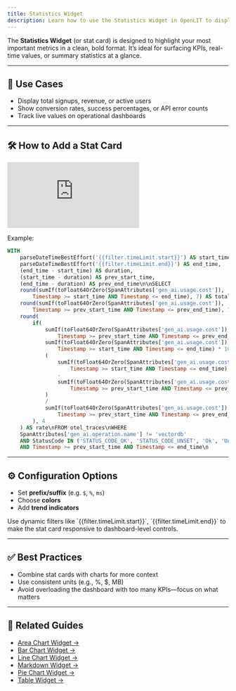 ```yaml
---
title: Statistics Widget
description: Learn how to use the Statistics Widget in OpenLIT to display key metrics, KPIs, and summary values with real-time ClickHouse data.
---
```


The **Statistics Widget** (or stat card) is designed to highlight your most important metrics in a clean, bold format. It’s ideal for surfacing KPIs, real-time values, or summary statistics at a glance.

---

## 📌 Use Cases

- Display total signups, revenue, or active users  
- Show conversion rates, success percentages, or API error counts  
- Track live values on operational dashboards  

---

## 🛠️ How to Add a Stat Card

<iframe className="w-full aspect-video" src="https://www.youtube.com/embed/_XY28a192Io?list=PLgErWFh-dyiGp9yUDnnx67wHEeNqzzMXZ" title="How to Use the Stat Widget in OpenLIT – Visualize Trends Over Time" frameborder="0" allow="accelerometer; autoplay; clipboard-write; encrypted-media; gyroscope; picture-in-picture; web-share" referrerpolicy="strict-origin-when-cross-origin" allowfullscreen></iframe>

Example:

```sql
WITH
	parseDateTimeBestEffort('{{filter.timeLimit.start}}') AS start_time,
	parseDateTimeBestEffort('{{filter.timeLimit.end}}') AS end_time,
	(end_time - start_time) AS duration,
	(start_time - duration) AS prev_start_time,
	(end_time - duration) AS prev_end_time\n\nSELECT
	round(sumIf(toFloat64OrZero(SpanAttributes['gen_ai.usage.cost']),
	    Timestamp >= start_time AND Timestamp <= end_time), 7) AS total_usage_cost,\n
	round(sumIf(toFloat64OrZero(SpanAttributes['gen_ai.usage.cost']),
	    Timestamp >= prev_start_time AND Timestamp <= prev_end_time), 7) AS total_usage_cost_previous,\n
	round(
	    if(
	        sumIf(toFloat64OrZero(SpanAttributes['gen_ai.usage.cost']),
	            Timestamp >= prev_start_time AND Timestamp <= prev_end_time) = 0,
	        sumIf(toFloat64OrZero(SpanAttributes['gen_ai.usage.cost']),
	            Timestamp >= start_time AND Timestamp <= end_time) * 100.0,
	        (
	            sumIf(toFloat64OrZero(SpanAttributes['gen_ai.usage.cost']),
	                Timestamp >= start_time AND Timestamp <= end_time)
	            -
	            sumIf(toFloat64OrZero(SpanAttributes['gen_ai.usage.cost']),
	                Timestamp >= prev_start_time AND Timestamp <= prev_end_time)
	        )
	        /
	        sumIf(toFloat64OrZero(SpanAttributes['gen_ai.usage.cost']),
	            Timestamp >= prev_start_time AND Timestamp <= prev_end_time) * 100.0
	    ), 4
	) AS rate\nFROM otel_traces\nWHERE
	SpanAttributes['gen_ai.operation.name'] != 'vectordb'
	AND StatusCode IN ('STATUS_CODE_OK', 'STATUS_CODE_UNSET', 'Ok', 'Unset')
	AND Timestamp >= prev_start_time AND Timestamp <= end_time\n
````

---

## ⚙️ Configuration Options

* Set **prefix/suffix** (e.g. `$`, `%`, `ms`)
* Choose **colors**
* Add **trend indicators**

<Tip>
Use dynamic filters like `{{filter.timeLimit.start}}`, `{{filter.timeLimit.end}}` to make the stat card responsive to dashboard-level controls.
</Tip>

---

## ✅ Best Practices

* Combine stat cards with charts for more context
* Use consistent units (e.g., %, \$, MB)
* Avoid overloading the dashboard with too many KPIs—focus on what matters

---

## 🔗 Related Guides

* [Area Chart Widget →](/latest/features/dashboards/widgets/area-chart-widget)
* [Bar Chart Widget →](/latest/features/dashboards/widgets/bar-chart-widget)
* [Line Chart Widget →](/latest/features/dashboards/widgets/line-chart-widget)
* [Markdown Widget →](/latest/features/dashboards/widgets/markdown-widget)
* [Pie Chart Widget →](/latest/features/dashboards/widgets/pie-chart-widget)
* [Table Widget →](/latest/features/dashboards/widgets/table-widget)